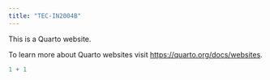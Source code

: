```yaml
---
title: "TEC-IN2004B"
---
```


This is a Quarto website.

To learn more about Quarto websites visit <https://quarto.org/docs/websites>.

```r
1 + 1
```
